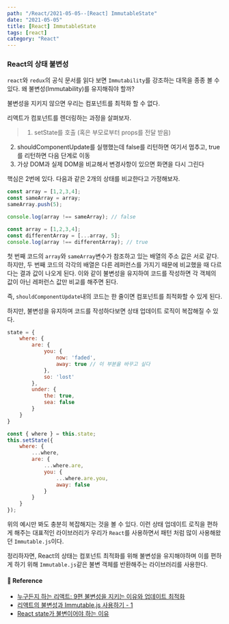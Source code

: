 ---
path: "/React/2021-05-05--[React] ImmutableState"
date: "2021-05-05"
title: [React] ImmutableState
tags: [react]
category: "React"
---

### React의 상태 불변성

`react`와 `redux`의 공식 문서를 읽다 보면 `Immutability`를 강조하는 대목을 종종 볼 수 있다.
왜 불변성(Immutability)를 유지해줘야 할까?

불변성을 지키지 않으면 우리는 컴포넌트를 최적화 할 수 없다.

리액트가 컴포넌트를 렌더링하는 과정을 살펴보자.

> 1. setState를 호출 (혹은 부모로부터 props를 전달 받음)
2. shouldComponentUpdate를 실행했는데 false를 리턴하면 여기서 멈추고, true를 리턴하면 다음 단계로 이동
3. 가상 DOM과 실제 DOM을 비교해서 변경사항이 있으면 화면을 다시 그린다

핵심은 2번에 있다. 다음과 같은 2개의 상태를 비교한다고 가정해보자.

```js
const array = [1,2,3,4];
const sameArray = array;
sameArray.push(5);

console.log(array !== sameArray); // false
```

```js
const array = [1,2,3,4];
const differentArray = [...array, 5];
console.log(array !== differentArray); // true
```
첫 번째 코드의 `array`와 `sameArray`변수가 참조하고 있는 배열의 주소 값은 서로 같다. 하지만, 두 번째 코드의 각각의 배열은 다른 레퍼런스를 가지기 때문에 비교했을 때 다르다는 결과 값이 나오게 된다.
이와 같이 불변성을 유지하여 코드를 작성하면 각 객체의 값이 아닌 레퍼런스 값만 비교를 해주면 된다.

즉, `shouldComponentUpdate`내의 코드는 한 줄이면 컴포넌트를 최적화할 수 있게 된다.

하지만, 불변성을 유지하며 코드를 작성하다보면 상태 업데이트 로직이 복잡해질 수 있다.

```js
state = {
    where: {
        are: {
            you: {
                now: 'faded',
                away: true // 이 부분을 바꾸고 싶다
            },
            so: 'lost'
        },
        under: {
            the: true,
            sea: false
        }
    }
}
```

```js
const { where } = this.state;
this.setState({
    where: {
        ...where,
        are: {
            ...where.are,
            you: {
                ...where.are.you,
                away: false
            }
        }
    }
});
```

위의 예시만 봐도 충분히 복잡해지는 것을 볼 수 있다. 이런 상태 업데이트 로직을 편하게 해주는 대표적인 라이브러리가 우리가 `React`를 사용하면서 패턴 처럼 많이 사용해왔던 `Immutable.js`이다.

정리하자면, React의 상태는 컴포넌트 최적화를 위해 불변성을 유지해야하며 이를 편하게 하기 위해 `Immutable.js`같은 불변 객체를 반환해주는 라이브러리를 사용한다.

#### 🙏 Reference

- [누구든지 하는 리액트: 9편 불변성을 지키는 이유와 업데이트 최적화](https://velopert.com/3640)
- [리액트의 불변성과 Immutable.js 사용하기 - 1](https://byseop.github.io/2018/06/19/react-immutablejs01.html)
- [React state가 불변이어야 하는 이유](https://medium.com/@ljs0705/react-state%EA%B0%80-%EB%B6%88%EB%B3%80%EC%9D%B4%EC%96%B4%EC%95%BC-%ED%95%98%EB%8A%94-%EC%9D%B4%EC%9C%A0-ec2bf09c1021)

